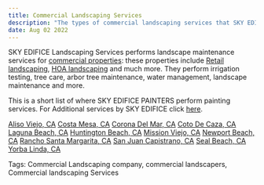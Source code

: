 ---
title: Commercial Landscaping Services
description: "The types of commercial landscaping services that SKY EDIFICE performs for commercial buildings in the commercial landscaping industry. SKY EDIFICE does more than lanscaping services keep reading to find out more."
date: Aug 02 2022
---

SKY EDIFICE Landscaping Services performs landscape maintenance services for [commercial properties](https://skyedifice.com/landscape/markets/commercial/): these properties include [Retail landscaping](https://skyedifice.com/landscape/markets/retail/), [HOA landscaping](https://skyedifice.com/landscape/markets/hoa/) and much more. They perform irrigation testing, tree care, arbor tree maintenance, water management, landscape maintenance and more.

This is a short list of where SKY EDIFICE PAINTERS perform painting services. For Additional services by SKY EDIFICE click [here](https://skyedifice.com).

[Aliso Viejo, CA](https://skyedifice.com/painting-house-painters-in-aliso-viejo/) 
[Costa Mesa, CA](https://skyedifice.com/painting/house-painters-costa-mesa/) 
[Corona Del Mar, CA](https://skyedifice.com/painting/top-5-best-corona-del-mar-painting/) 
[Coto De Caza, CA](https://skyedifice.com/painting/house-painting-coto-de-caza/) 
[Laguna Beach, CA](https://skyedifice.com/painting/laguna-beach-house-painters/) 
[Huntington Beach, CA](https://skyedifice.com/painting/house-painters-huntington-beach/) 
[Mission Viejo, CA](https://skyedifice.com/painting/house-painter-mission-viejo/) 
[Newport Beach, CA](https://skyedifice.com/painting/newport-beach-painters/) 
[Rancho Santa Margarita, CA](https://skyedifice.com/painting/best-painting-contractors-rancho-santa-margarita-ca/) 
[San Juan Capistrano, CA](https://skyedifice.com/painting/house-painter-san-juan-capistrano/) 
[Seal Beach, CA](https://skyedifice.com/painting/house-painter-seal-beach/) 
[Yorba Linda, CA](https://skyedifice.com/painting/house-painter-yorba-linda/) 


Tags: Commercial Landscaping company, commercial landscapers, Commercial landscaping Services
